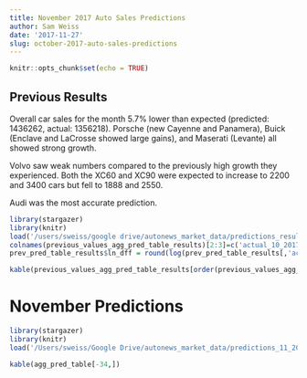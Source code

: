 ```yaml
---
title: November 2017 Auto Sales Predictions
author: Sam Weiss
date: '2017-11-27'
slug: october-2017-auto-sales-predictions
---
```


```r
knitr::opts_chunk$set(echo = TRUE)
```

## Previous Results
Overall car sales for the month 5.7% lower than expected (predicted: 1436262, actual: 1356218). Porsche (new Cayenne and Panamera), Buick (Enclave and LaCrosse showed large gains), and Maserati (Levante) all showed strong growth.

Volvo saw weak numbers compared to the previously high growth they experienced. Both the XC60 and XC90 were expected to increase to 2200 and 3400 cars but fell to 1888 and 2550.

Audi was the most accurate prediction.

```r
library(stargazer)
library(knitr)
load('/users/sweiss/google drive/autonews_market_data/predictions_results_10_2017.rdata')
colnames(previous_values_agg_pred_table_results)[2:3]=c('actual_10_2017','predicted_10_2017')
prev_pred_table_results$ln_dff = round(log(prev_pred_table_results[,'acutal_values']/prev_pred_table_results[,'adjusted_preds']),2)

kable(previous_values_agg_pred_table_results[order(previous_values_agg_pred_table_results[,4]),])
```

# November Predictions
```r
library(stargazer)
library(knitr)
load('/Users/sweiss/Google Drive/autonews_market_data/predictions_11_2017.rdata')

kable(agg_pred_table[-34,])
```
